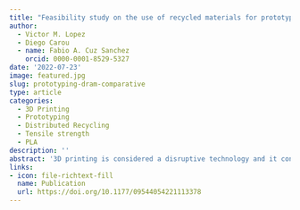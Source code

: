 ```yaml
---
title: "Feasibility study on the use of recycled materials for prototyping purposes: A comparative study based on the tensile strength"
author: 
  - Victor M. Lopez
  - Diego Carou
  - name: Fabio A. Cuz Sanchez
    orcid: 0000-0001-8529-5327
date: '2022-07-23'
image: featured.jpg
slug: prototyping-dram-comparative
type: article
categories:
  - 3D Printing
  - Prototyping
  - Distributed Recycling 
  - Tensile strength
  - PLA
description: ''
abstract: '3D printing is considered a disruptive technology and it continues to expand the design space boundaries for prototypes and final products. Sustainability is one of the major objectives for manufacturing, and the use of recycled materials is becoming a relevant sustainability strategy, particularly for improving material resource efficiency. This paper evaluates the suitability of substituting virgin polylactic acid (PLA) for recycled PLA. It describes an experimental plan divided into three phases to evaluate the specimens’ tensile strength. The results showed that recycled PLA could be used thanks to a similar tensile strength, even though this is slightly lower than that of the virgin material. In addition, the infill density and the orientation parameters played a major role in the response. As the infill density approaches 100%, both the maximum load and tensile strength increase sharply. However, when using an infill density of 40%, on average, the specimen resists 58.07% of the maximum load. In addition, because of the anisotropy, the horizontal orientation allowed attaining a higher tensile strength while the vertical orientation provided a lower value. These are relevant insights for prescriptions of the 3D-printing parameters guaranteeing minimum tensile strength in prototyping.'
links:
- icon: file-richtext-fill
  name: Publication
  url: https://doi.org/10.1177/09544054221113378
---
```




